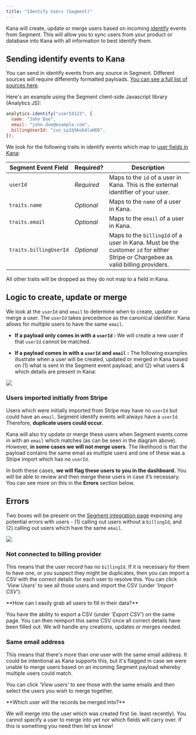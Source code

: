 ```yaml
---
title: "Identify Users (Segment)"
---
```


Kana will create, update or merge users based on incoming [identify](https://segment.com/docs/connections/spec/identify/) events from Segment. This will allow you to sync users from your product or database into Kana with all information to best identify them.

## Sending identify events to Kana

You can send in identify events from any source in Segment. Different sources will require differently formatted payloads. [You can see a full list of sources here](https://segment.com/docs/connections/sources/catalog/).

Here's an example using the Segment client-side Javascript library (Analytics JS):

```javascript
analytics.identify("userId123", {
  name: "John Doe",
  email: "john.doe@example.com",
  billingUserId: "cus_Lp1bSKob4laHDD",
});
```

We look for the following traits in identify events which map to [user fields in Kana](https://kana-1.gitbook.io/reference/admin-api-backend-reference/objects#user):

| Segment Event Field    | Required?  | Description                                                                                                                     |
| ---------------------- | ---------- | ------------------------------------------------------------------------------------------------------------------------------- |
| `userId`               | _Required_ | Maps to the `id` of a user in Kana. This is the external identifier of your user.                                               |
| `traits.name`          | _Optional_ | Maps to the `name` of a user in Kana.                                                                                           |
| `traits.email`         | _Optional_ | Maps to the `email` of a user in Kana.                                                                                          |
| `traits.billingUserId` | _Optional_ | Maps to the `billingId` of a user in Kana. Must be the customer `id` for either Stripe or Chargebee as valid billing providers. |

<Warning>
All other traits will be dropped as they do not map to a field in Kana.

</Warning>

## Logic to create, update or merge

We look at the `userId` and `email` to determine when to create, update or merge a user. The `userId` takes precedence as the canonical identifier. Kana allows for multiple users to have the same `email`.

- **If a payload only comes in with a** **`userId`** **:** We will create a new user if that `userId` cannot be matched.

- **If a payload comes in with a** **`userId`** **and** **`email`** **:** The following examples illustrate when a user will be created, updated or merged in Kana based on (1) what is sent in the Segment event payload, and (2) what users & which details are present in Kana:

![](https://3885410404-files.gitbook.io/~/files/v0/b/gitbook-x-prod.appspot.com/o/spaces%2FvWMuQ5MTaMqVa4wiFp1u%2Fuploads%2FBscuWkzaK2JM1sDWpulS%2FScreenshot%202022-09-13%20at%2012.19.49.png?alt=media&token=0f6c54f8-05ce-4dc7-baf7-457b35b84606)

### Users imported initially from Stripe

Users which were initially imported from Stripe may have no `userId` but could have an `email`. Segment identify events will always have a `userId`. Therefore, **duplicate users could occur.**

Kana will also try update or merge these users when Segment events come in with an `email` which matches (as can be seen in the diagram above). However, **in some cases we will not merge users**. The likelihood is that the payload contains the same email as multiple users and one of these was a Stripe import which has no `userId`.

In both these cases, **we will flag these users to you in the dashboard.** You will be able to review and then merge these users in case it’s necessary. You can see more on this in the **Errors** section below.

## Errors

Two boxes will be present on the [Segment integration page](https://dashboard.usekana.com/integrations/segment/events) exposing any potential errors with users - (1) calling out users without a `billingId`, and (2) calling out users which have the same `email`.

![](https://3885410404-files.gitbook.io/~/files/v0/b/gitbook-x-prod.appspot.com/o/spaces%2FvWMuQ5MTaMqVa4wiFp1u%2Fuploads%2F8gIGhNB59BZWeTVEYcvd%2FScreenshot%202022-09-13%20at%2014.19.41.png?alt=media&token=32e21176-9a2e-4684-8a45-1e4d1fa4cb05)

### Not connected to billing provider

This means that the user record has no `billingId`. If it is necessary for them to have one, or you suspect they might be duplicates, then you can import a CSV with the correct details for each user to resolve this. You can click _'View Users'_ to see all those users and import the CSV (under _'Import CSV'_)_._

<Note>
**How can I easily grab all users to fill in their data?**

You have the ability to export a CSV (under _'Export CSV'_) on the same page. You can then reimport this same CSV once all correct details have been filled out. We will handle any creations, updates or merges needed.

</Note>

### Same email address

This means that there's more than one user with the same email address. It could be intentional as Kana supports this, but it's flagged in case we were unable to merge users based on an incoming Segment payload whereby multiple users could match.

You can click _'View users'_ to see those with the same emails and then select the users you wish to merge together.

<Note>
**Which user will the records be merged into?**

We will merge into the user which was created first (ie. least recently). You cannot specify a user to merge into yet nor which fields will carry over. If this is something you need then let us know!

</Note>
